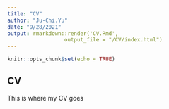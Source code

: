 ```yaml
---
title: "CV"
author: "Ju-Chi.Yu"
date: "9/28/2021"
output: rmarkdown::render('CV.Rmd',
                  output_file = "/CV/index.html")
---
```


```r
knitr::opts_chunk$set(echo = TRUE)
```

## CV

This is where my CV goes
